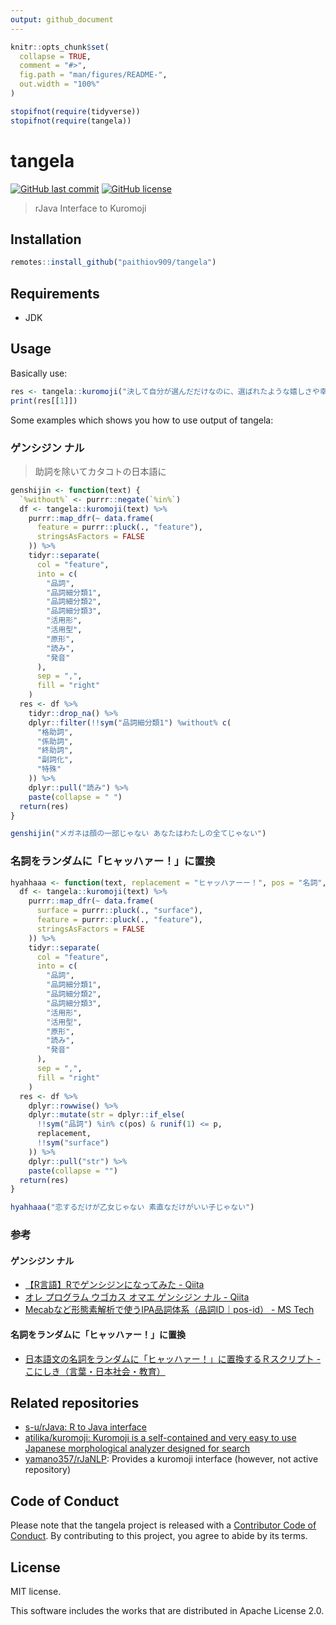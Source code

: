 ```yaml
---
output: github_document
---
```


<!-- README.md is generated from README.Rmd. Please edit that file -->

```r
knitr::opts_chunk$set(
  collapse = TRUE,
  comment = "#>",
  fig.path = "man/figures/README-",
  out.width = "100%"
)

stopifnot(require(tidyverse))
stopifnot(require(tangela))
```

# tangela

<!-- badges: start -->
[![GitHub last commit](https://img.shields.io/github/last-commit/paithiov909/tangela)](#)
[![GitHub license](https://img.shields.io/github/license/paithiov909/tangela)](https://github.com/paithiov909/tangela/blob/master/LICENSE)
<!-- badges: end -->

> rJava Interface to Kuromoji

## Installation

``` R
remotes::install_github("paithiov909/tangela")
```

## Requirements

- JDK

## Usage

Basically use:

```r
res <- tangela::kuromoji("決して自分が選んだだけなのに、選ばれたような嬉しさや幸せをくれるのがデニムです")
print(res[[1]])
```

Some examples which shows you how to use output of tangela:

### ゲンシジン ナル

> 助詞を除いてカタコトの日本語に

```r
genshijin <- function(text) {
  `%without%` <- purrr::negate(`%in%`)
  df <- tangela::kuromoji(text) %>%
    purrr::map_dfr(~ data.frame(
      feature = purrr::pluck(., "feature"),
      stringsAsFactors = FALSE
    )) %>%
    tidyr::separate(
      col = "feature",
      into = c(
        "品詞",
        "品詞細分類1",
        "品詞細分類2",
        "品詞細分類3",
        "活用形",
        "活用型",
        "原形",
        "読み",
        "発音"
      ),
      sep = ",",
      fill = "right"
    )
  res <- df %>%
    tidyr::drop_na() %>%
    dplyr::filter(!!sym("品詞細分類1") %without% c(
      "格助詞",
      "係助詞",
      "終助詞",
      "副詞化",
      "特殊"
    )) %>%
    dplyr::pull("読み") %>%
    paste(collapse = " ")
  return(res)
}
```

```r
genshijin("メガネは顔の一部じゃない あなたはわたしの全てじゃない")
```

### 名詞をランダムに「ヒャッハァー！」に置換

```r
hyahhaaa <- function(text, replacement = "ヒャッハァーー！", pos = "名詞", p = 0.8) {
  df <- tangela::kuromoji(text) %>%
    purrr::map_dfr(~ data.frame(
      surface = purrr::pluck(., "surface"),
      feature = purrr::pluck(., "feature"),
      stringsAsFactors = FALSE
    )) %>%
    tidyr::separate(
      col = "feature",
      into = c(
        "品詞",
        "品詞細分類1",
        "品詞細分類2",
        "品詞細分類3",
        "活用形",
        "活用型",
        "原形",
        "読み",
        "発音"
      ),
      sep = ",",
      fill = "right"
    )
  res <- df %>%
    dplyr::rowwise() %>%
    dplyr::mutate(str = dplyr::if_else(
      !!sym("品詞") %in% c(pos) & runif(1) <= p,
      replacement,
      !!sym("surface")
    )) %>%
    dplyr::pull("str") %>%
    paste(collapse = "")
  return(res)
}
```

```r
hyahhaaa("恋するだけが乙女じゃない 素直なだけがいい子じゃない")
```

### 参考

#### ゲンシジン ナル

- [【R言語】Rでゲンシジンになってみた - Qiita](https://qiita.com/taro_9674/items/e02119ab26376979a489)
- [オレ プログラム ウゴカス オマエ ゲンシジン ナル - Qiita](https://qiita.com/Harusugi/items/f499e8707b36d0f570c4)
- [Mecabなど形態素解析で使うIPA品詞体系（品詞ID｜pos-id） - MS Tech](http://miner.hatenablog.com/entry/323)

#### 名詞をランダムに「ヒャッハァー！」に置換

- [日本語文の名詞をランダムに「ヒャッハァー！」に置換するＲスクリプト - こにしき（言葉・日本社会・教育）](https://terasawat.hatenablog.jp/entry/20100711/1278861735)

## Related repositories

- [s-u/rJava: R to Java interface](https://github.com/s-u/rJava)
- [atilika/kuromoji: Kuromoji is a self-contained and very easy to use Japanese morphological analyzer designed for search](https://github.com/atilika/kuromoji)
- [yamano357/rJaNLP](https://github.com/yamano357/rJaNLP): Provides a kuromoji interface (however, not active repository)

## Code of Conduct

Please note that the tangela project is released with a [Contributor Code of Conduct](https://contributor-covenant.org/version/2/0/CODE_OF_CONDUCT.html). By contributing to this project, you agree to abide by its terms.

## License

MIT license.

This software includes the works that are distributed in Apache License 2.0.

